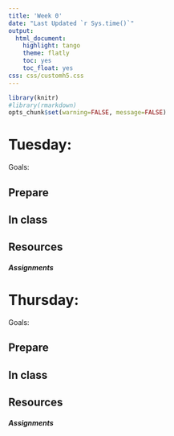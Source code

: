```yaml
---
title: 'Week 0'
date: "Last Updated `r Sys.time()`"
output:
  html_document:
    highlight: tango
    theme: flatly
    toc: yes
    toc_float: yes
css: css/customh5.css
---
```


```r
library(knitr)
#library(rmarkdown)
opts_chunk$set(warning=FALSE, message=FALSE) 
```


# Tuesday: 
Goals: 


## Prepare 


## In class


## Resources


##### Assignments


# Thursday:
Goals: 

## Prepare


## In class


## Resources


##### Assignments
